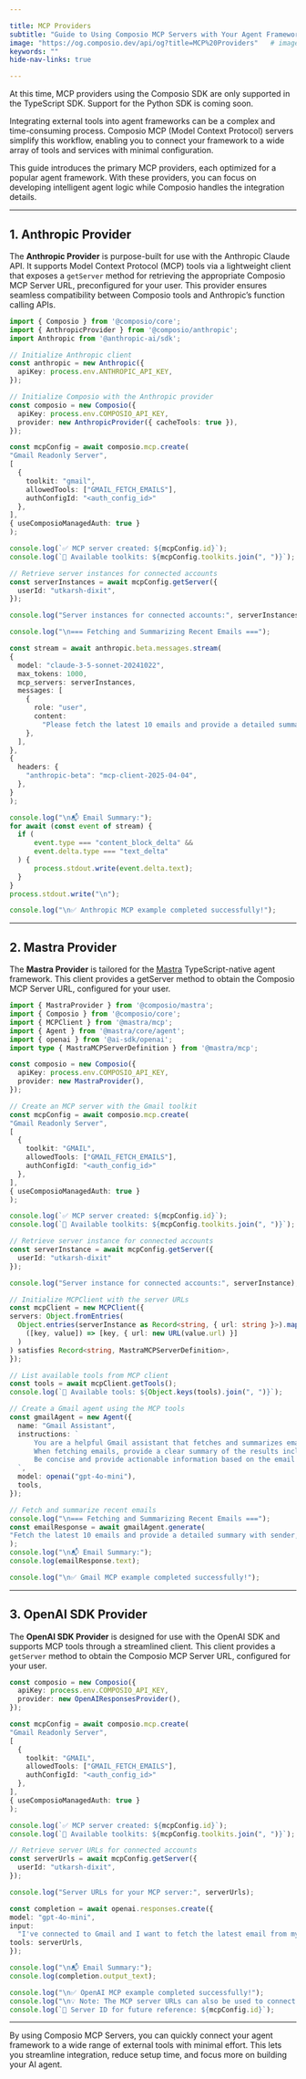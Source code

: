 ```yaml
---

title: MCP Providers
subtitle: "Guide to Using Composio MCP Servers with Your Agent Framework"
image: "https://og.composio.dev/api/og?title=MCP%20Providers"   # image for socials
keywords: ""
hide-nav-links: true

---
```


<Warning title="Only available for Typescript SDK" icon="warning">At this time, MCP providers using the Composio SDK are only supported in the TypeScript SDK. Support for the Python SDK is coming soon.</Warning>

Integrating external tools into agent frameworks can be a complex and time-consuming process. Composio MCP (Model Context Protocol) servers simplify this workflow, enabling you to connect your framework to a wide array of tools and services with minimal configuration.

This guide introduces the primary MCP providers, each optimized for a popular agent framework. With these providers, you can focus on developing intelligent agent logic while Composio handles the integration details.

---

## 1. Anthropic Provider

The **Anthropic Provider** is purpose-built for use with the Anthropic Claude API. It supports Model Context Protocol (MCP) tools via a lightweight client that exposes a `getServer` method for retrieving the appropriate Composio MCP Server URL, preconfigured for your user. This provider ensures seamless compatibility between Composio tools and Anthropic’s function calling APIs.

<CodeGroup>
  <CodeGroupItem title="TypeScript">

```typescript
import { Composio } from '@composio/core';
import { AnthropicProvider } from '@composio/anthropic';
import Anthropic from '@anthropic-ai/sdk';

// Initialize Anthropic client
const anthropic = new Anthropic({
  apiKey: process.env.ANTHROPIC_API_KEY,
});

// Initialize Composio with the Anthropic provider
const composio = new Composio({
  apiKey: process.env.COMPOSIO_API_KEY,
  provider: new AnthropicProvider({ cacheTools: true }),
});

const mcpConfig = await composio.mcp.create(
"Gmail Readonly Server",
[
  {
    toolkit: "gmail",
    allowedTools: ["GMAIL_FETCH_EMAILS"],
    authConfigId: "<auth_config_id>"
  },
],
{ useComposioManagedAuth: true }
);

console.log(`✅ MCP server created: ${mcpConfig.id}`);
console.log(`🔧 Available toolkits: ${mcpConfig.toolkits.join(", ")}`);

// Retrieve server instances for connected accounts
const serverInstances = await mcpConfig.getServer({
  userId: "utkarsh-dixit",
});

console.log("Server instances for connected accounts:", serverInstances);

console.log("\n=== Fetching and Summarizing Recent Emails ===");

const stream = await anthropic.beta.messages.stream(
{
  model: "claude-3-5-sonnet-20241022",
  max_tokens: 1000,
  mcp_servers: serverInstances,
  messages: [
    {
      role: "user",
      content:
        "Please fetch the latest 10 emails and provide a detailed summary with sender, subject, date, and brief content overview for each email. Format the response in a clear, organized way.",
    },
  ],
},
{
  headers: {
    "anthropic-beta": "mcp-client-2025-04-04",
  },
}
);

console.log("\n📬 Email Summary:");
for await (const event of stream) {
  if (
      event.type === "content_block_delta" &&
      event.delta.type === "text_delta"
  ) {
      process.stdout.write(event.delta.text);
  }
}
process.stdout.write("\n");

console.log("\n✅ Anthropic MCP example completed successfully!");
```

  </CodeGroupItem>
</CodeGroup>

---

## 2. Mastra Provider

The **Mastra Provider** is tailored for the [Mastra](https://mastra.ai/en/docs/tools-mcp/overview#creating-tools) TypeScript-native agent framework. This client provides a getServer method to obtain the Composio MCP Server URL, configured for your user.

<CodeGroup>
  <CodeGroupItem title="Mastra">

```typescript
import { MastraProvider } from '@composio/mastra';
import { Composio } from '@composio/core';
import { MCPClient } from '@mastra/mcp';
import { Agent } from '@mastra/core/agent';
import { openai } from '@ai-sdk/openai';
import type { MastraMCPServerDefinition } from '@mastra/mcp';

const composio = new Composio({
  apiKey: process.env.COMPOSIO_API_KEY,
  provider: new MastraProvider(),
});

// Create an MCP server with the Gmail toolkit
const mcpConfig = await composio.mcp.create(
"Gmail Readonly Server",
[
  {
    toolkit: "GMAIL",
    allowedTools: ["GMAIL_FETCH_EMAILS"],
    authConfigId: "<auth_config_id>"
  },
],
{ useComposioManagedAuth: true }
);

console.log(`✅ MCP server created: ${mcpConfig.id}`);
console.log(`🔧 Available toolkits: ${mcpConfig.toolkits.join(", ")}`);

// Retrieve server instance for connected accounts
const serverInstance = await mcpConfig.getServer({
  userId: "utkarsh-dixit"
});

console.log("Server instance for connected accounts:", serverInstance);

// Initialize MCPClient with the server URLs
const mcpClient = new MCPClient({
servers: Object.fromEntries(
  Object.entries(serverInstance as Record<string, { url: string }>).map(
    ([key, value]) => [key, { url: new URL(value.url) }]
  )
) satisfies Record<string, MastraMCPServerDefinition>,
});

// List available tools from MCP client
const tools = await mcpClient.getTools();
console.log(`🔧 Available tools: ${Object.keys(tools).join(", ")}`);

// Create a Gmail agent using the MCP tools
const gmailAgent = new Agent({
  name: "Gmail Assistant",
  instructions: `
      You are a helpful Gmail assistant that fetches and summarizes emails.
      When fetching emails, provide a clear summary of the results including sender, subject, and date.
      Be concise and provide actionable information based on the email content.
  `,
  model: openai("gpt-4o-mini"),
  tools,
});

// Fetch and summarize recent emails
console.log("\n=== Fetching and Summarizing Recent Emails ===");
const emailResponse = await gmailAgent.generate(
"Fetch the latest 10 emails and provide a detailed summary with sender, subject, date, and brief content overview for each email"
);
console.log("\n📬 Email Summary:");
console.log(emailResponse.text);

console.log("\n✅ Gmail MCP example completed successfully!");
```

  </CodeGroupItem>
</CodeGroup>

---

## 3. OpenAI SDK Provider

The **OpenAI SDK Provider** is designed for use with the OpenAI SDK and supports MCP tools through a streamlined client. This client provides a `getServer` method to obtain the Composio MCP Server URL, configured for your user.

<CodeGroup>
  <CodeGroupItem title="TypeScript">

```typescript
const composio = new Composio({
  apiKey: process.env.COMPOSIO_API_KEY,
  provider: new OpenAIResponsesProvider(),
});

const mcpConfig = await composio.mcp.create(
"Gmail Readonly Server",
[
  {
    toolkit: "GMAIL",
    allowedTools: ["GMAIL_FETCH_EMAILS"],
    authConfigId: "<auth_config_id>"
  },
],
{ useComposioManagedAuth: true }
);

console.log(`✅ MCP server created: ${mcpConfig.id}`);
console.log(`🔧 Available toolkits: ${mcpConfig.toolkits.join(", ")}`);

// Retrieve server URLs for connected accounts
const serverUrls = await mcpConfig.getServer({
  userId: "utkarsh-dixit",
});

console.log("Server URLs for your MCP server:", serverUrls);

const completion = await openai.responses.create({
model: "gpt-4o-mini",
input:
  "I've connected to Gmail and I want to fetch the latest email from my inbox and summarize it",
tools: serverUrls,
});

console.log("\n📬 Email Summary:");
console.log(completion.output_text);

console.log("\n✅ OpenAI MCP example completed successfully!");
console.log("\n💡 Note: The MCP server URLs can also be used to connect from other MCP-compatible clients.");
console.log(`📍 Server ID for future reference: ${mcpConfig.id}`);
```

  </CodeGroupItem>
</CodeGroup>

---

By using Composio MCP Servers, you can quickly connect your agent framework to a wide range of external tools with minimal effort. This lets you streamline integration, reduce setup time, and focus more on building your AI agent.